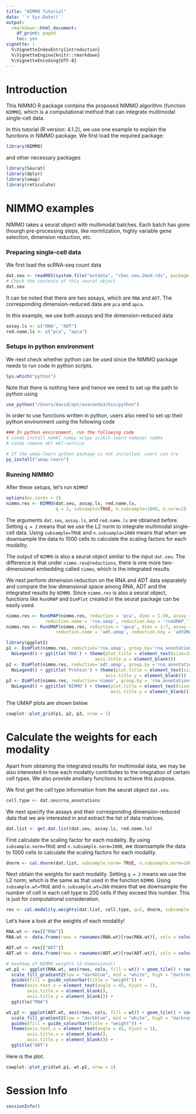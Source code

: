 ```yaml
---
title: "NIMMO Tutorial"
data: '`r Sys.Date()`'
output: 
  rmarkdown::html_document:
    df_print: paged
    toc: yes
vignette: |
  %\VignetteIndexEntry{introduction}
  %\VignetteEngine{knitr::rmarkdown}
  %\VignetteEncoding{UTF-8}
---
```

# Introduction

This NIMMO R package contains the proposed NIMMO algorithm (function `NIMMO`), which is a computational method that can integrate multimodal single-cell data.

In this tutorial (R version: 4.1.2), we use one example to explain the functions in NIMMO package. We first load the required package:

```r
library(NIMMO)
```
and other necessary packages
```r
library(Seurat)
library(dplyr)
library(umap)
library(reticulate)
```

# NIMMO examples

NIMMO takes a seurat object with multimodal batches. Each batch has gone thourgh pre-processing steps, like normlization, highly variable gene selection, dimension reduction, etc.

### Preparing single-cell data

We first load the scRNA-seq count data

```r
dat.seu <- readRDS(system.file("extdata", "cbmc.seu.2mod.rds", package = "NIMMO"))
# Check the contents of this seurat object
dat.seu
```
It can be noted that there are two assays, which are `RNA` and `ADT`. The corresponding dimension-reduced data are `pca` and `apca`. 

In this example, we use both assays and the dimension-reduced data

```r
assay.ls <- c("RNA", "ADT")
red.name.ls <- c("pca", "apca")
```

### Setups in python environment
We next check whether python can be used since the NIMMO package needs to run code in python scripts.
```r
Sys.which("python")
```
Note that there is nothing here and hence we need to set up the path to python using

```r
use_python("/Users/david/opt/anaconda3/bin/python")
```

In order to use functions written in python, users also need to set up their python environment using the following code
```r
### In python environment, run the following code
# conda install nomkl numpy scipy scikit-learn numexpr numba
# conda remove mkl mkl-service

# If the umap-learn python package is not installed, users can try
py_install("umap-learn")

```

### Running NIMMO

After these setups, let's run `NIMMO`!
```r
options(mc.cores = 2)
nimmo.res <- NIMMO(dat.seu, assay.ls, red.name.ls,
                   q = 2, subsample=TRUE, n.subsample=1000, n.core=2)
```
The arguments `dat.seu`, `assay.ls`, and `red.name.ls` are obtained before. Setting `q = 2` means that we use the L2 norm to integrate multimodal single-cell data. Using `subsample=TRUE` and `n.subsample=1000` means that when we downsample the data to 1000 cells to calculate the scaling factors for each modality.

The output of `NIMMO` is also a seurat object similar to the input `dat.seu`. The difference is that under `nimmo.res@reductions`, there is one more two-dimensional embedding called `nimmo`, which is the integrated results.

We next perform dimension reduction on the RNA and ADT data separately and compare the low dimensional space among RNA, ADT and the integrated results by `NIMMO`. Since `nimmo.res` is also a seurat object, functions like `RunUMAP` and `DimPlot` created in the seurat package can be easily used.

```r
nimmo.res <- RunUMAP(nimmo.res, reduction = 'pca', dims = 1:30, assay = 'RNA', 
               reduction.name = 'rna.umap', reduction.key = 'rnaUMAP_')
nimmo.res <- RunUMAP(nimmo.res, reduction = 'apca', dims = 1:7, assay = 'ADT', 
                   reduction.name = 'adt.umap', reduction.key = 'adtUMAP_')
```

```r
library(ggplot2)
p1 <- DimPlot(nimmo.res, reduction='rna.umap', group.by='rna_annotations', label=T, repel=T, label.size=5.5) + 
  NoLegend() + ggtitle('RNA') + theme(plot.title = element_text(size=32), axis.title.x = element_blank(),
                                  axis.title.y = element_blank())
p2 <- DimPlot(nimmo.res, reduction='adt.umap', group.by ='rna_annotations', label=T, repel=T, label.size=5.5) + 
  NoLegend() + ggtitle('Protein') + theme(plot.title = element_text(size=32), axis.title.x = element_blank(),
                                      axis.title.y = element_blank())
p3 <- DimPlot(nimmo.res, reduction='nimmo', group.by = 'rna_annotations', label=T, repel=T, label.size = 5.5) +
  NoLegend() + ggtitle('NIMMO') + theme(plot.title = element_text(size=32), axis.title.x = element_blank(),
                                        axis.title.y = element_blank())
```

The UMAP plots are shown below.

```r
cowplot::plot_grid(p1, p2, p3, nrow = 1)
```

# Calculate the weights for each modality
Apart from obtaining the integrated results for multimodal data, we may be also interested in how each modality contributes to the integration of certain cell types. We also provide anxiliary functions to achieve this purpose.

We first get the cell type information from the seurat object `dat.seu`.

```r
cell.type <- dat.seu$rna_annotations
```

We next specify the assays and their corresponding dimension-reduced data that we are interested in and extract the list of data matrices.

```r
dat.list <- get.dat.list(dat.seu, assay.ls, red.name.ls)
```

First calculate the scaling factor for each modality. By using `subsample.norm=TRUE` and `n.subsample.norm=1000`, we downsample the data to 1000 cells to calculate the scaling factors for each modality.

```r
dnorm <- cal.dnorm(dat.list, subsample.norm= TRUE, n.subsample.norm=1000, seed = NULL)
```

Next obtain the weights for each modality. Setting `q = 2` means we use the L2 norm, which is the same as that used in the function `NIMMO`. Using `subsample.wt=TRUE` and `n.subsample.wt=200` means that we downsample the number of cell in each cell type to 200 cells if they exceed this number. This is just for computational consideration.

```r
res <- cal.modality.weights(dat.list, cell.type, q=2, dnorm, subsample.wt=TRUE, n.subsample.wt=200, seed = NULL)
```

Let's have a look at the weights of each modality!
```r
RNA.wt <- res[["RNA"]]
RNA.wt <- data.frame(rows = rownames(RNA.wt)[row(RNA.wt)], cols = colnames(RNA.wt)[col(RNA.wt)], wt = c(RNA.wt))

ADT.wt <- res[["ADT"]]
ADT.wt <- data.frame(rows = rownames(ADT.wt)[row(ADT.wt)], cols = colnames(ADT.wt)[col(ADT.wt)], wt = c(ADT.wt))

# heatmap of NIMMO weights (2-dimensional)
wt.p1 <- ggplot(RNA.wt, aes(rows, cols, fill = wt)) + geom_tile() + coord_fixed() + 
  scale_fill_gradient2(low = "darkblue", mid = "white", high = "darkred", midpoint = 0.5, breaks = seq(0,1,0.25), limits=c(0,1), na.value = "lightgrey") +
  guides(fill = guide_colourbar(title = "weight")) + 
  theme(axis.text.x = element_text(angle = 45, hjust = 1),
        axis.title.x = element_blank(),
        axis.title.y = element_blank()) + 
  ggtitle("RNA")

wt.p2 <- ggplot(ADT.wt, aes(rows, cols, fill = wt)) + geom_tile() + coord_fixed() + 
  scale_fill_gradient2(low = "darkblue", mid = "white", high = "darkred", midpoint = 0.5, breaks = seq(0,1,0.25), limits=c(0,1), na.value = "lightgrey") +
  guides(fill = guide_colourbar(title = "weight")) + 
  theme(axis.text.x = element_text(angle = 45, hjust = 1),
        axis.title.x = element_blank(),
        axis.title.y = element_blank()) + 
  ggtitle("ADT")
```

Here is the plot.
```r
cowplot::plot_grid(wt.p1, wt.p2, nrow = 1)
```

# Session Info

```r
sessionInfo()
```
